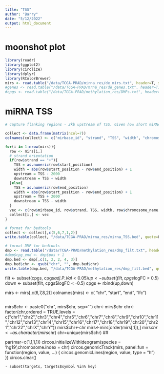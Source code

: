 ```yaml
---
title: "TSS"
author: "Barry"
date: "5/12/2022"
output: html_document
---
```


# moonshot plot

```R
library(readr)
library(ggplot2)
library(circlize)
library(dplyr)
library(RColorBrewer)
mirs <- read.table("/data/TCGA-PRAD/mirna_res/de_mirs.txt", header=T, sep="\t")
#genes <- read.table("/data/TCGA-PRAD/mrna_res/de_genes.txt", header=T, sep="\t")
#cpgs <- read.table("/data/TCGA-PRAD/methylation_res/DMPs.txt", header=T, sep="\t")
```

# miRNA TSS 

```R
# capture flanking regions - 2kb upstream of TSS. Given how short miRNAs are, there is no need to add downstream regions to this. 

collect <- data.frame(matrix(ncol=7))
colnames(collect) <- c("mirbase_id", "strand", "TSS", "width", "chromosome", "upstream", "downstream")

for(i in 1:nrow(mirs)){
  row <- mirs[i,]
  # strand orientation
  if(row$strand == "+"){
    TSS = as.numeric(row$start_position)
    width = abs(row$start_position - row$end_position) + 1
    upstream = TSS - 2000
    downstream = TSS + width
  }else{
    TSS = as.numeric(row$end_position)
    width = abs(row$start_position - row$end_position) + 1
    upstream = TSS + 2000
    downstream = TSS - width
  }
  vec <- c(row$mirbase_id, row$strand, TSS, width, row$chromosome_name, upstream, downstream)
  collect[i,] <- vec
}

# format for bedtools
collect <- collect[,c(5,6,7,1,2)]
write.table(collect, "/data/TCGA-PRAD/mirna_res/mirna_TSS.bed", quote=F, row.names = F, sep="\t")

# format DMP for bedtools
dmp <- read.table("/data/TCGA-PRAD/methylation_res/dmp_filt.txt", header=T, sep="\t")
#dmp$cpg_end <- dmp$pos + 1
dmp.bed <- dmp[,c(1, 2, 2, 4, 3)]
dmp.bed$chr <- gsub("chr", "", dmp.bed$chr)
write.table(dmp.bed, "/data/TCGA-PRAD/methylation_res/dmp_filt.bed", quote=F, sep="\t", row.names = F)
```

filt <- subset(cpgs, cpgs$adj.P.Val < 0.05)
up <- subset(filt, cpgs$logFC > 0.5)
down <- subset(filt, cpgs$logFC < -0.5)
cpgs <- rbind(up,down)

mirs <- mirs[,c(6,7,8,2)]
colnames(mirs) <- c( "chr", "start", "end", "lfc")

##
mirs$chr <- paste0("chr", mirs$chr, sep="")
chr<-mirs$chr
chr<-factor(chr,ordered = TRUE,levels = c("chr1","chr2","chr3","chr4","chr5","chr6","chr7","chr8","chr9","chr10","chr11","chr12","chr13","chr14","chr15","chr16","chr17","chr18","chr19","chr20","chr21","chr22","chrX","chrY"))
mirs$chr<-chr
mirs<-mirs[order(mirs[,1]),]
mirs$chr<-as.character(mirs$chr)
chr=unique(mirs$chr)
##


par(mar=c(1,1,1,1))
circos.initializeWithIdeogram(species = 'hg19',chromosome.index = chr)
circos.genomicTrack(mirs,
                    panel.fun = function(region, value, ...) {
                      circos.genomicLines(region, value, type = "h")
                    })
circos.clear()

```
- subset(targets, targets$symbol %in% key)

```